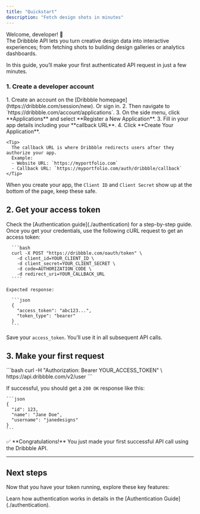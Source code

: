 ```yaml
---
title: "Quickstart"
description: "Fetch design shots in minutes"
---
```


Welcome, developer! 👋  
The Dribbble API lets you turn creative design data into interactive experiences; from fetching shots to building design galleries or analytics dashboards.

In this guide, you’ll make your first authenticated API request in just a few minutes.

### 1. Create a developer account
<AccordionGroup>
  <Accordion title="Register your app">
    1. Create an account on the [Dribbble homepage](https://dribbble.com/session/new). Or sign in.  
    2. Then navigate to `https://dribbble.com/account/applications`.
    3. On the side menu, click **Applications** and select **Register a New Application**.  
    3. Fill in your app details including your **callback URL**.  
    4. Click **Create Your Application**.  

    <Tip>
      The callback URL is where Dribbble redirects users after they authorize your app.  
      Example: 
      - Website URL: `https://myportfolio.com`
      - Callback URL: `https://myportfolio.com/auth/dribbble/callback`
    </Tip>
  </Accordion>
</AccordionGroup>

When you create your app, the `Client ID` and `Client Secret` show up at the bottom of the page, keep these safe.



## 2. Get your access token

<AccordionGroup>
  <Accordion title="You’ll need an access token to make API requests">
    Check the [Authentication guide](./authentication) for a step-by-step guide.
    Once you get your credentials, use the following cURL request to get an access token:

      ```bash
      curl -X POST "https://dribbble.com/oauth/token" \
        -d client_id=YOUR_CLIENT_ID \
        -d client_secret=YOUR_CLIENT_SECRET \
        -d code=AUTHORIZATION_CODE \
        -d redirect_uri=YOUR_CALLBACK_URL
      ````

    Expected response:

      ```json
      {
        "access_token": "abc123...",
        "token_type": "bearer"
      }
      ```
  </Accordion>
</AccordionGroup>

  Save your `access_token`. You’ll use it in all subsequent API calls.

## 3. Make your first request

<AccordionGroup>
  <Accordion title="Let’s fetch the authenticated user’s Dribbble profile">
      ```bash
    curl -H "Authorization: Bearer YOUR_ACCESS_TOKEN" \
      https://api.dribbble.com/v2/user
    ```

  If successful, you should get a `200 OK` response like this:

    ```json
    {
      "id": 123,
      "name": "Jane Doe",
      "username": "janedesigns"
    }
    ```
  </Accordion>
</AccordionGroup>
✅ **Congratulations!**
You just made your first successful API call using the Dribbble API.

---
## Next steps

Now that you have your token running, explore these key features:

<CardGroup cols={2}>

<Card title="Go to Authentication" icon="pen-to-square" href="./authentication">
  Learn how authentication works in details in the [Authentication Guide](./authentication).
</Card>

</CardGroup>
